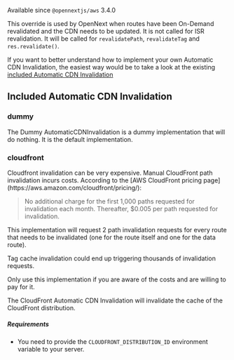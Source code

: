 
Available since `@opennextjs/aws` 3.4.0

This override is used by OpenNext when routes have been On-Demand revalidated and the CDN needs to be updated. It is not called for ISR revalidation.
It will be called for `revalidatePath`, `revalidateTag` and `res.revalidate()`.

If you want to better understand how to implement your own Automatic CDN Invalidation, the easiest way would be to take a look at the existing [included Automatic CDN Invalidation](https://github.com/opennextjs/opennextjs-aws/tree/main/packages/open-next/src/overrides/cdnInvalidation)

## Included Automatic CDN Invalidation

### dummy

The Dummy AutomaticCDNInvalidation is a dummy implementation that will do nothing. It is the default implementation.

### cloudfront

<Callout type='warning'>
Cloudfront invalidation can be very expensive. Manual CloudFront path invalidation incurs costs. According to the [AWS CloudFront pricing page](https://aws.amazon.com/cloudfront/pricing/):

> No additional charge for the first 1,000 paths requested for invalidation each month. Thereafter, $0.005 per path requested for invalidation.

This implementation will request 2 path invalidation requests for every route that needs to be invalidated (one for the route itself and one for the data route).

Tag cache invalidation could end up triggering thousands of invalidation requests.

Only use this implementation if you are aware of the costs and are willing to pay for it.
</Callout>

The CloudFront Automatic CDN Invalidation will invalidate the cache of the CloudFront distribution.

##### Requirements

- You need to provide the `CLOUDFRONT_DISTRIBUTION_ID` environment variable to your server.